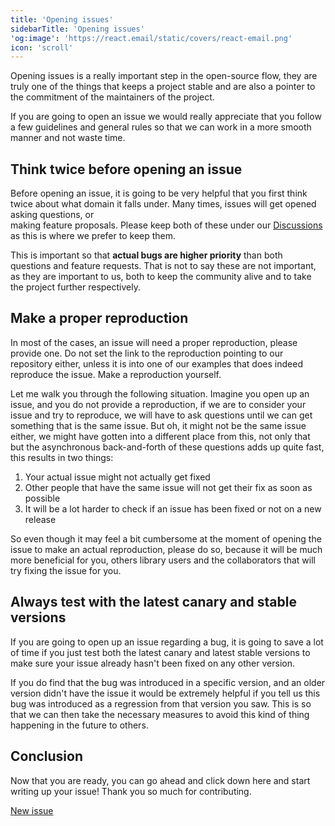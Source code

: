 ```yaml
---
title: 'Opening issues'
sidebarTitle: 'Opening issues'
'og:image': 'https://react.email/static/covers/react-email.png'
icon: 'scroll'
---
```


Opening issues is a really important step in the open-source flow, they are truly one of the 
things that keeps a project stable and are also a pointer to the commitment of the maintainers 
of the project.

If you are going to open an issue we would really appreciate that you follow a few guidelines
and general rules so that we can work in a more smooth manner and not waste time.

## Think twice before opening an issue

Before opening an issue, it is going to be very helpful that you first think twice about
what domain it falls under. Many times, issues will get opened asking questions, or  
making feature proposals. Please keep both of these under our 
[Discussions](https://github.com/resend/react-email/discussions)
as this is where we prefer to keep them.

This is important so that **actual bugs are higher priority** than both questions and feature
requests. That is not to say these are not important, as they are important to us, 
both to keep the community alive and to take the project further respectively.

## Make a proper reproduction

In most of the cases, an issue will need a proper reproduction, please provide one. 
Do not set the link to the reproduction pointing to our repository either, unless it is into
one of our examples that does indeed reproduce the issue. Make a reproduction yourself.

Let me walk you through the following situation. Imagine you open up an issue, and you do not
provide a reproduction, if we are to consider your issue and try to reproduce, we will have to
ask questions until we can get something that is the same issue. But oh, it might not be the same
issue either, we might have gotten into a different place from this, not only that but
the asynchronous back-and-forth of these questions adds up quite fast, this results in two things:

1. Your actual issue might not actually get fixed
2. Other people that have the same issue will not get their fix as soon as possible
3. It will be a lot harder to check if an issue has been fixed or not on a new release

So even though it may feel a bit cumbersome at the moment of opening the issue to make an
actual reproduction, please do so, because it will be much more beneficial for you, 
others library users and the collaborators that will try fixing the issue for you.

## Always test with the latest canary and stable versions

If you are going to open up an issue regarding a bug, it is going to save a lot of time
if you just test both the latest canary and latest stable versions to make sure your issue
already hasn't been fixed on any other version.

If you do find that the bug was introduced in a specific version, and an older version didn't
have the issue it would be extremely helpful if you tell us this bug was introduced as a regression
from that version you saw. This is so that we can then take the necessary measures to avoid
this kind of thing happening in the future to others.

## Conclusion

Now that you are ready, you can go ahead and click down here and start writing up your issue!
Thank you so much for contributing.

<div className="w-full flex">
  <a 
    className="mx-auto border-none transition-colors text-white rounded-md px-3 items-center flex text-small h-10 transition colors" 
    href="https://github.com/resend/react-email/issues/new?assignees=&labels=Type%3A+Bug&projects=&template=1.bug_report.yml"
    style={{ backgroundColor: '#238636' }} 
  >
    New issue
  </a>
</div>
